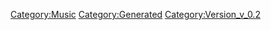 {{Music
 |Name=そうだよ。
 |ID=54
 |Cov=52
 |Cd=15
 |Nam=52
 |Div=52
 |Ma=3
 |SerieId=2
 |SerieLogoId=2
 |WavId=52
 |VariationId=0
 |Dsc=52
 |Strt=10
 |ValkyrieBattle=1
 |ValkyrieIntro=1
 |ValkyrieIntroSky=1
 |DivaSolo=1
 |DivaMulti=1
 |Exp=3
 |OfficialName=そうだよ。
 |VocalName=ランカ・リー＝中島愛
 |Description=作品：劇場版マクロスF〜イツワリノウタヒメ〜<br /><br />歌手：ランカ・リー＝中島愛<br /><br />作詞：坂本真綾、Gabriela Robin<br />作曲：菅野よう子
 |StoryTitle=「うわぁ、雪だ！」
 |StoryDesc=S.M.Sの奮闘によって、フロンティア船団は<br />襲来したバジュラを撃退することに成功した。<br /><br />激しい戦闘のあとに訪れる、つかの間の平穏。<br />船内では、戦いに疲れた人々の心と犠牲になった者たちの<br />魂を癒やすように、偽りの雪が優しく降り注いでいた。
 |BuyURL=https://recochoku.jp/song/S20287467/
 |BannerId=0
 |AnmStoreURL=
}}
[[Category:Music]]
[[Category:Generated]]
[[Category:Version_v_0.2]]
